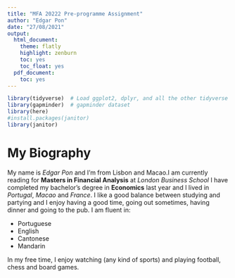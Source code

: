 ```yaml
---
title: "MFA 20222 Pre-programme Assignment"
author: "Edgar Pon"
date: "27/08/2021"
output:
  html_document:
    theme: flatly
    highlight: zenburn
    toc: yes
    toc_float: yes
  pdf_document:
    toc: yes
---
```


```r
library(tidyverse)  # Load ggplot2, dplyr, and all the other tidyverse packages
library(gapminder)  # gapminder dataset
library(here)
#install.packages(janitor)
library(janitor)
```

# My Biography
My name is _Edgar Pon_ and I’m from Lisbon and Macao.I am currently reading for **Masters in Financial Analysis** at _London Business School_ I have completed my bachelor’s degree in **Economics** last year and I lived in _Portugal_, _Macao_ and _France_. I like a good balance between studying and partying and I enjoy having a good time, going out sometimes, having dinner and going to the pub. 
I am fluent in: 

* Portuguese
* English
* Cantonese
* Mandarin 

In my free time, I enjoy watching (any kind of sports) and playing football, chess and board games. 

   


